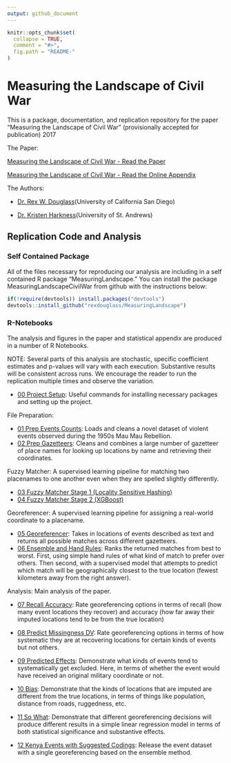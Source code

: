 ```yaml
---
output: github_document
---
```


<!-- README.md is generated from README.Rmd. Please edit that file -->


```r
knitr::opts_chunk$set(
  collapse = TRUE,
  comment = "#>",
  fig.path = "README-"
)
``` 
 
# Measuring the Landscape of Civil War

This is a package, documentation, and replication repository for the paper "Measuring the Landscape of Civil War" (provisionally accepted for publication) 2017

The Paper:

[Measuring the Landscape of Civil War - Read the Paper](https://github.com/rexdouglass/MeasuringLandscape/blob/master/paper/MeasuringLandscapeOfCivilWar_2017.pdf)

[Measuring the Landscape of Civil War - Read the Online Appendix](https://github.com/rexdouglass/MeasuringLandscape/blob/master/paper/MeasuringLandscape_Appendix.pdf)

The Authors:

* [Dr. Rex W. Douglass](http://www.rexdouglass.com)(University of California San Diego)

* [Dr. Kristen Harkness](https://kristenharkness.com/)(University of St. Andrews)


## Replication Code and Analysis

### Self Contained Package

All of the files necessary for reproducing our analysis are including in a self contained R package "MeasuringLandscape." You can install the package MeasuringLandscapeCivilWar from github with the instructions below:

```r
if(!require(devtools)) install.packages("devtools")
devtools::install_github("rexdouglass/MeasuringLandscape")
```

### R-Notebooks

The analysis and figures in the paper and statistical appendix are produced in a number of R Notebooks. 

NOTE: Several parts of this analysis are stochastic, specific coefficient estimates and p-values will vary with each execution. Substantive results will be consistent across runs. We encourage the reader to run the replication multiple times and observe the variation. 

* [00 Project Setup](https://rexdouglass.github.io/MeasuringLandscape/00_project_setup.nb.html): Useful commands for installing necessary packages and setting up the project.

File Preparation:

* [01 Prep Events Counts](https://rexdouglass.github.io/MeasuringLandscape/01_prep_events_counts.nb.html): Loads and cleans a novel dataset of violent events observed during the 1950s Mau Mau Rebellion.
* [02 Prep Gazetteers](https://rexdouglass.github.io/MeasuringLandscape/02_prep_gazeteers.nb.html): Cleans and combines a large number of gazetteer of place names for looking up locations by name and retrieving their coordinates.

Fuzzy Matcher: A supervised learning pipeline for matching two placenames to one another even when they are spelled slightly differently.

* [03 Fuzzy Matcher Stage 1 (Locality Sensitive Hashing)](https://rexdouglass.github.io/MeasuringLandscape/03_fuzzy_matcher_stage_1_lsh.nb.html)
* [04 Fuzzy Matcher Stage 2 (XGBoost)](https://rexdouglass.github.io/MeasuringLandscape/04_fuzzy_matcher_stage_2_xgboost.nb.html)

Georeferencer: A supervised learning pipeline for assigning a real-world coordinate to a placename.

* [05 Georeferencer](https://rexdouglass.github.io/MeasuringLandscape/05_georeferencer.nb.html): Takes in locations of events described as text and returns all possible matches across different gazetteers.
* [06 Ensemble and Hand Rules](https://rexdouglass.github.io/MeasuringLandscape/06_ensemble_and_hand_rules.nb.html): Ranks the returned matches from best to worst. First, using simple hand rules of what kind of match to prefer over others. Then second, with a supervised model that attempts to predict which match will be geographically closest to the true location (fewest kilometers away from the right answer).


Analysis: Main analysis of the paper.

* [07 Recall Accuracy](https://rexdouglass.github.io/MeasuringLandscape/07_recall_accuracy.nb.html): Rate georeferencing options in terms of recall (how many event locations they recover) and accuracy (how far away their imputed locations tend to be from the true location)
* [08 Predict Missingness DV](https://rexdouglass.github.io/MeasuringLandscape/08_predict_missingness_lhs.nb.html): Rate georeferencing options in terms of how systematic they are at recovering locations for certain kinds of events but not others.
* [09 Predicted Effects](https://rexdouglass.github.io/MeasuringLandscape/09_predicted_effects.nb.html): Demonstrate what kinds of events tend to systematically get excluded. Here, in terms of whether the event would have received an original military coordinate or not.
* [10 Bias](https://rexdouglass.github.io/MeasuringLandscape/10_bias.nb.html): Demonstrate that the kinds of locations that are imputed are different from the true locations, in terms of things like population, distance from roads, ruggedness, etc.
* [11 So What](https://rexdouglass.github.io/MeasuringLandscape/11_so_what.nb.html): Demonstrate that different georeferencing decisions will produce different results in a simple linear regression model in terms of both statistical significance and substantive effects.

* [12 Kenya Events with Suggested Codings](https://rexdouglass.github.io/MeasuringLandscape/12_Kenya_events_with_suggested_codings.nb.html): Release the event dataset with a single georeferencing based on the ensemble method.

 

